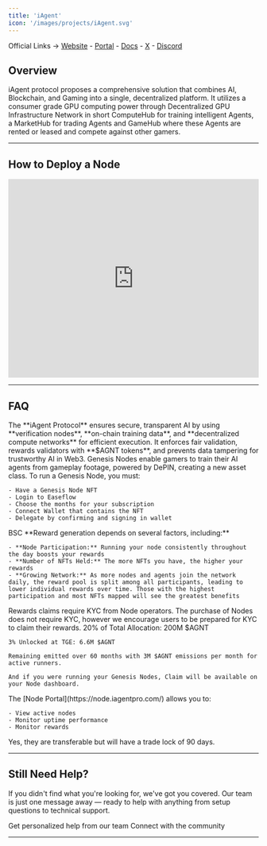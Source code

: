 ```yaml
---
title: 'iAgent'
icon: '/images/projects/iAgent.svg'
---
```


Official Links → [Website](https://www.iagentpro.com/) - [Portal](https://node.iagentpro.com/) - [Docs](https://docs.iagentpro.com/) - [X](https://x.com/iAgentProtocol) - [Discord](https://discord.com/invite/iagentprotocol)

## Overview

iAgent protocol proposes a comprehensive solution that combines AI, Blockchain, and Gaming into a single, decentralized platform. It utilizes a consumer grade GPU computing power through Decentralized GPU Infrastructure Network in short ComputeHub for training intelligent Agents, a MarketHub for trading Agents and GameHub where these Agents are rented or leased and compete against other gamers.

---
## How to Deploy a Node
<Frame caption="">
  <iframe 
    width="100%" 
    height="400" 
    src="https://www.youtube.com/embed/W9a9eg181qM" 
    title="iAgent Protocol Genesis Node" 
    frameBorder="0" 
    allow="accelerometer; autoplay; clipboard-write; encrypted-media; gyroscope; picture-in-picture" 
    allowFullScreen>
  </iframe>
</Frame>

---

## FAQ
<AccordionGroup>
  <Accordion title="What is iAgent Protocol?">
    The **iAgent Protocol** ensures secure, transparent AI by using **verification nodes**, **on-chain training data**, and **decentralized compute networks** for efficient execution. It enforces fair validation, rewards validators with **$AGNT tokens**, and prevents data tampering for trustworthy AI in Web3.
  </Accordion>
  
  <Accordion title="What are Genesis Nodes?">
    Genesis Nodes enable gamers to train their AI agents from gameplay footage, powered by DePIN, creating a new asset class.
  </Accordion>
  
  <Accordion title="How to setup and run Genesis Nodes?">
    To run a Genesis Node, you must:
    
    - Have a Genesis Node NFT
    - Login to Easeflow
    - Choose the months for your subscription
    - Connect Wallet that contains the NFT
    - Delegate by confirming and signing in wallet
  </Accordion>
  
  <Accordion title="On what chain is the project running?">
    BSC
  </Accordion>
  
  <Accordion title="How to earn rewards?">
    **Reward generation depends on several factors, including:**
    
    - **Node Participation:** Running your node consistently throughout the day boosts your rewards
    - **Number of NFTs Held:** The more NFTs you have, the higher your rewards
    - **Growing Network:** As more nodes and agents join the network daily, the reward pool is split among all participants, leading to lower individual rewards over time. Those with the highest participation and most NFTs mapped will see the greatest benefits
  </Accordion>
  
  <Accordion title="How do I claim rewards?">
    Rewards claims require KYC from Node operators. The purchase of Nodes does not require KYC, however we encourage users to be prepared for KYC to claim their rewards.
  </Accordion>
  
  <Accordion title="How is the vesting schedule structured?">
    20% of Total Allocation: 200M $AGNT
    
    3% Unlocked at TGE: 6.6M $AGNT
    
    Remaining emitted over 60 months with 3M $AGNT emissions per month for active runners.
    
    And if you were running your Genesis Nodes, Claim will be available on your Node dashboard.
  </Accordion>
  
  <Accordion title="Where can I monitor my node?">
    The [Node Portal](https://node.iagentpro.com/) allows you to:
    
    - View active nodes
    - Monitor uptime performance
    - Monitor rewards
  </Accordion>
  
  <Accordion title="Are the NFTs for the Genesis nodes transferable? If yes, after how long?">
    Yes, they are transferable but will have a trade lock of 90 days.
  </Accordion>
</AccordionGroup>

---

## Still Need Help?

If you didn't find what you're looking for, we've got you covered. Our team is just one message away — ready to help with anything from setup questions to technical support.

<CardGroup cols={2}>
  <Card title="Open Support Ticket" icon="rectangle-stack" href="https://discord.com/channels/1217243890352914552/1220638161407836241">
    Get personalized help from our team
  </Card>
  <Card title="Join Discord" icon="message-circle" href="https://discord.com/invite/JDkD4EaqcZ">
    Connect with the community
  </Card>
</CardGroup>

--- 